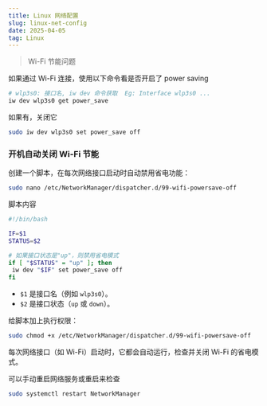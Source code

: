 ```yaml
---
title: Linux 网络配置
slug: linux-net-config
date: 2025-04-05
tag: Linux
---
```


>Wi-Fi 节能问题

如果通过 Wi-Fi 连接，使用以下命令看是否开启了 power saving

```bash
# wlp3s0: 接口名, iw dev 命令获取  Eg: Interface wlp3s0 ...
iw dev wlp3s0 get power_save
```

如果有，关闭它

```bash
sudo iw dev wlp3s0 set power_save off
```

### 开机自动关闭 Wi-Fi 节能

创建一个脚本，在每次网络接口启动时自动禁用省电功能：

```bash
sudo nano /etc/NetworkManager/dispatcher.d/99-wifi-powersave-off
```

脚本内容
```bash
#!/bin/bash

IF=$1
STATUS=$2

# 如果接口状态是"up"，则禁用省电模式
if [ "$STATUS" = "up" ]; then
 iw dev "$IF" set power_save off
fi
```

- `$1` 是接口名（例如 `wlp3s0`）。
- `$2` 是接口状态（`up` 或 `down`）。


给脚本加上执行权限：

```bash
sudo chmod +x /etc/NetworkManager/dispatcher.d/99-wifi-powersave-off
```

 每次网络接口（如 Wi-Fi）启动时，它都会自动运行，检查并关闭 Wi-Fi 的省电模式。

可以手动重启网络服务或重启来检查

```bash
sudo systemctl restart NetworkManager
```

